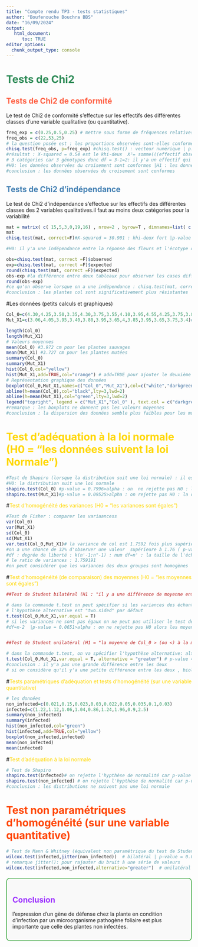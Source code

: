 ---
title: "Compte rendu TP3 - tests statistiques"
author: "Boufenouche Bouchra BBS"
date: "16/09/2024"
output: 
   html_document: 
      toc: TRUE
editor_options: 
  chunk_output_type: console
---

# <span style="color:#2E8B57">Tests de Chi2</span>


## <span style="color:#FF6347">Tests de Chi2 de conformité</span>
Le test de Chi2 de conformité s'effectue sur les effectifs des différentes classes d'une variable qualitative (ou quantitative).

```{r}
freq_exp = c(0.25,0.5,0.25) # mettre sous forme de fréquences relatives ( fréquence attendue)
freq_obs = c(22,53,25) 
# la question posée est : les proportions observées sont-elles conformes aux proportions mendéliennes? ou (est ce que il y'a une conformité  entre les effectifs observés et les effectifs théorique)
chisq.test(freq_obs, p=freq_exp) #chisq.test() : vecteur numérique | p:vecteur de probabilité
#résultat : X-squared = 0.54 est le khi-deux  X²= somme(((effectif observé-effectif théorique)²)/effectif theorique) , si la conformité est respecté X² doit etre égale à 0  | p-value = 0.7634 par hasard , il y'a 76% de chance d'observer une valeur plus forte que 0.54 sous H0 > donc notre valeur n'est pas différente de 0 statistiquement , on ne peut pas rejetter  H0 car on a 76% de chance de rejetter H0 alors qu'elle est vraie | si p-value est inférieure à alpha donc on rejette H0 sinon on ne rejette pas H0 ( alpha=0.05)
# 3 catégories car 3 génotypes donc df = 3-1=2: il y'a un effectif qui peut etre déduit si on connait les deux autres 
#H0: les données observées du croisement sont conformes |H1 : les données observées du croisement ne sont pas conformes
#conclusion : les données observées du croisement sont conformes
```

## <span style="color:#4682B4">Tests de Chi2 d'indépendance</span>
Le test de Chi2 d'indépendance s'effectue sur les effectifs des différentes classes des 2 variables qualitatives.il faut au moins deux catégories pour la variabilité
```{r}
mat = matrix( c( 15,5,3,0,19,16) , nrow=2 , byrow=T , dimnames=list( c("R","S"), c("Col","Ws","Can") ) ) # créer une matrice
mat
chisq.test(mat, correct=F)#X-squared = 30.901 : khi-deux fort |p-value = 1.949e-07 < alpha  donc on rejette H0 donc il n y'a pas une indépendance 

#H0: il y'a une indépendance entre la réponse des fleurs et l'écotype ou la résistance ou sensibilité à un pathogène est indépendante de l'écotype d'Arabidopsis thaliana 

obs=chisq.test(mat, correct =F)$observed
exp=chisq.test(mat, correct =F)$expected
round(chisq.test(mat, correct =F)$expected)
obs-exp #la différence entre deux tableaux pour observer les cases différentes 
round(obs-exp)
#ce qu'on observe lorsque on a une indépendance : chisq.test(mat, correct =F)$expected
#conclusion : les plantes col sont significativement plus résistantes  que les autres plantes de WS et can & les plantes de WS et can sont significativement plus sensibles
```
#Les données (petits calculs et graphiques)
```{r}

Col_0=c(4.30,4.25,3.50,3.35,4.30,3.75,3.55,4.10,3.95,4.55,4.25,3.75,3.85,4.15,3.55,4.75,3.95,3.65)
Mut_X1=c(3.06,4.05,3.95,3.40,3.80,3.95,3.65,4,3.85,3.95,3.65,3.75,3.4)# Vecteurs des tailles des plantes

length(Col_0)
length(Mut_X1)
# Valeurs moyennes
mean(Col_0) #3.972 cm pour les plantes sauvages 
mean(Mut_X1) #3.727 cm pour les plantes mutées
summary(Col_0)
summary(Mut_X1)
hist(Col_0,col="yellow")
hist(Mut_X1,add=TRUE,col="orange") # add=TRUE pour ajouter le deuxième histogramme sur le premier histogramme
# Représentation graphique des données
boxplot(Col_0,Mut_X1,names=c("Col_0","Mut_X1"),col=c("white","darkgreen"),ylab="taille (cm)")
abline(h=mean(Col_0),col="black",lty=3,lwd=2)
abline(h=mean(Mut_X1),col="green",lty=3,lwd=2)
legend("topright", legend = c("Mut_X1","Col_0" ), text.col = c("darkgreen","black"),lty=c(2,1))
#remarque : les boxplots ne donnent pas les valeurs moyennes
#conclusion : la dispersion des données semble plus faibles pour les mutantes par rapport aux plantes sauvages | grace à ce graphe on peut observer une différence au niveau de la moyenne entre les deux phénotypes : les plantes sauvages et les plantes mutantes 
```

# <span style="color:#FFD700">Test d'adéquation à la loi normale (H0 = "les données suivent la loi Normale")</span>
```{r}
#Test de Shapiro (lorsque la distribution suit une loi normale) : il est puissant avec les échantillons de petites tailles
#H0: la distribution suit une loi normale
shapiro.test(Col_0) #p-value = 0.7996>alpha : on  ne rejette pas H0 : la distrubition de la taille des plantes sauvages suit une loi normale
shapiro.test(Mut_X1)#p-value = 0.09525>alpha : on rejette pas H0 : la distrubition de la taille des plantes mutés suit une loi normale
```


#<span style="color:#FFD700">Test d'homogénéité des variances (H0 = "les variances sont égales")</span>

```{r}
#Test de Fisher : comparer les variaancess 
var(Col_0)
var(Mut_X1)
sd(Col_0)
sd(Mut_X1)
var.test(Col_0,Mut_X1)# la variance de col est 1.7592 fois plus supérieure à celle de Mut 
#on a une chance de 32% d'observer une valeur  supérieure à 1.76 ( p-value =0.32) | p-value=0.32>alpha=0.05 donc on rejette pas l'hypothèse d'égalité de variances
#df : degrée de liberté : k(n'-1;n"-1) : num df=n' : la taille de l'échantillon du premier groupe  , denom df=n" : la taille de l'échantillon du deuxième groupe
# le ratio de variances : 1.759191
#on peut considérer que les variances des deux groupes sont homogènes 
```


#<span style="color:#FFD700">Test d'homogénéité (de comparaison) des moyennes (H0 = "les moyennes sont égales")</span>
```{r}
##Test de Student bilatéral (H1 : "il y a une différence de moyenne entre Col_0 et Mut_X1")

# dans la commande t.test on peut spécifier si les variances des échantillons sont égales (var.equal=T) ou non(var.equal=F)
# l'hypothèse alternative est "two.sided" par défaut
t.test(Col_0,Mut_X1,var.equal = T)
# si les variances ne sont pas égaux on ne peut pas utiliser le test de student ( taille d'échantillon <30)
#df=n-2  |p-value = 0.0651>alpha : on ne rejette pas H0 alors les moyennes sont égales 


##Test de Student unilatéral (H1 = "la moyenne de Col_0 > (ou <) à la moyenne de Mut_X1")

# dans la commande t.test, on va spécifier l'hypothèse alternative: alternative = "greater" ou "less". Quel terme allez-vous mettre?
t.test(Col_0,Mut_X1,var.equal = T, alternative = "greater") # p-value = 0.03255<alpha : on rejette H0 : donc on accepte H1 et donc la moyenne de Col_0 est significativement > à la moyenne de Mut_X1
#conclusion : il y'a pas une grande différence entre les deux 
# si on considère qu'il y'a une petite différence entre les deux , biologiquement on peut conclure que le géne muté participe à la croissance  , ce gène a un effet positif sur la croissance des plantes
```


#<span style="color:#FFD700">Tests paramétriques d'adéquation et tests d'homogénéité (sur une variable quantitative)</span>
```{r}
# les données 
non_infected=c(0.021,0.15,0.023,0.03,0.022,0.05,0.035,0.1,0.03)
infected=c(1.22,1.12,1.06,1.04,0.86,1.24,1.96,0.9,2.5)
summary(non_infected)
summary(infected)
hist(non_infected,col="green")
hist(infected,add=TRUE,col="yellow")
boxplot(non_infected,infected)
mean(non_infected)
mean(infected)
```
#<span style="color:#FFD700">Test d'adéquation à la loi normale</span>
```{r}
# Test de Shapiro
shapiro.test(infected)# on rejette l'hypthèse de normalité car p-value <alpha : on rejette H0
shapiro.test(non_infected) # on rejette l'hypthèse de normalité car p-value <alpha : on rejette H0
#conclusion : les distributions ne suivent pas une loi normale
```


# <span style="color:#FF4500">Test non paramétriques d'homogénéité (sur une variable quantitative)</span>
```{r}
# Test de Mann & Whitney (équivalent non paramétrique du test de Student)
wilcox.test(infected,jitter(non_infected))  # bilatéral | p-value = 0.0004095 < alpha : on rejette H0  donc les valeurs sont différentes entre les plantes infectées et non infectées |
# remarque jitter(): pour rajouter du bruit à une série de valeurs
wilcox.test(infected,non_infected,alternative="greater")  # unilatéral | p-value = 0.0002047<alpha : on rejette H0 donc  l'expression d'un gène de défense chez la plante en condition d'infection par un microorganisme pathogène foliaire est  grande /plus importante que celle  des plantes non infectées.


```

<div style="border: 2px solid #4CAF50; padding: 15px; margin: 20px 0; border-radius: 10px; background-color: #f9f9f9;">
# <span style="color:#9B30FF">Conclusion</span>
l'expression d'un gène de défense chez la plante en condition d'infection par un microorganisme pathogène foliaire est plus importante que celle  des plantes non infectées.
</div>
